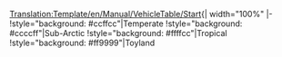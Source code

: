 <noinclude>[[Translation:Template/en/Manual/VehicleTable/Start]]</noinclude>{| width="100%"
|-
!style="background: #ccffcc"|Temperate
!style="background: #ccccff"|Sub-Arctic
!style="background: #ffffcc"|Tropical
!style="background: #ff9999"|Toyland